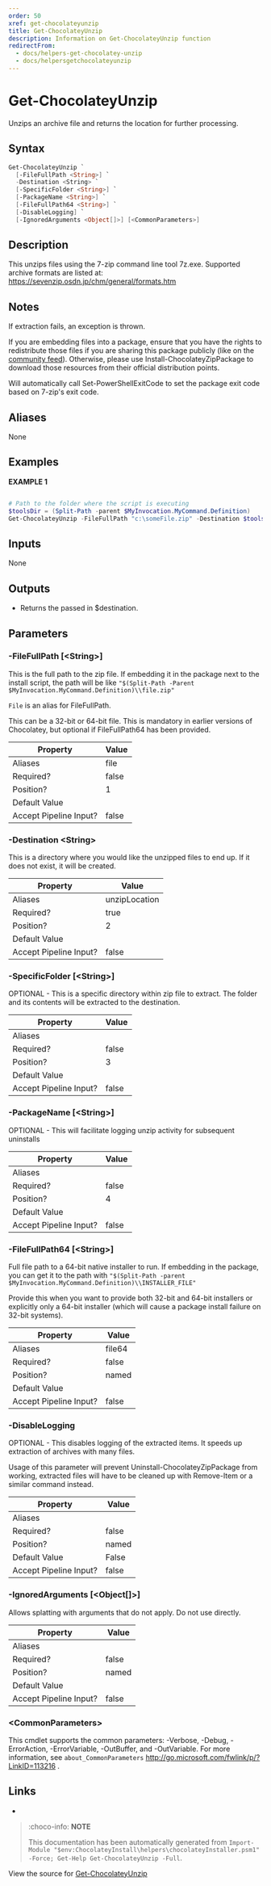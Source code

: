 ---
order: 50
xref: get-chocolateyunzip
title: Get-ChocolateyUnzip
description: Information on Get-ChocolateyUnzip function
redirectFrom:
  - docs/helpers-get-chocolatey-unzip
  - docs/helpersgetchocolateyunzip
---

# Get-ChocolateyUnzip

<!-- This documentation is automatically generated from https://github.com/chocolatey/choco/blob/master/src/chocolatey.resources/helpers/functions/Get-ChocolateyUnzip.ps1 using https://github.com/chocolatey/choco/blob/master/GenerateDocs.ps1. Contributions are welcome at the original location(s). -->

Unzips an archive file and returns the location for further processing.

## Syntax

~~~powershell
Get-ChocolateyUnzip `
  [-FileFullPath <String>] `
  -Destination <String> `
  [-SpecificFolder <String>] `
  [-PackageName <String>] `
  [-FileFullPath64 <String>] `
  [-DisableLogging] `
  [-IgnoredArguments <Object[]>] [<CommonParameters>]
~~~

## Description

This unzips files using the 7-zip command line tool 7z.exe.
Supported archive formats are listed at:
https://sevenzip.osdn.jp/chm/general/formats.htm

## Notes

If extraction fails, an exception is thrown.

If you are embedding files into a package, ensure that you have the
rights to redistribute those files if you are sharing this package
publicly (like on the [community feed](https://community.chocolatey.org/packages)). Otherwise, please use
Install-ChocolateyZipPackage to download those resources from their
official distribution points.

Will automatically call Set-PowerShellExitCode to set the package exit code
based on 7-zip's exit code.

## Aliases

None

## Examples

 **EXAMPLE 1**

~~~powershell

# Path to the folder where the script is executing
$toolsDir = (Split-Path -parent $MyInvocation.MyCommand.Definition)
Get-ChocolateyUnzip -FileFullPath "c:\someFile.zip" -Destination $toolsDir
~~~ 

## Inputs

None

## Outputs


 * Returns the passed in $destination.


## Parameters

###  -FileFullPath [&lt;String&gt;]
This is the full path to the zip file. If embedding it in the package
next to the install script, the path will be like
`"$(Split-Path -Parent $MyInvocation.MyCommand.Definition)\\file.zip"`

`File` is an alias for FileFullPath.

This can be a 32-bit or 64-bit file. This is mandatory in earlier versions
of Chocolatey, but optional if FileFullPath64 has been provided.

Property               | Value
---------------------- | -----
Aliases                | file
Required?              | false
Position?              | 1
Default Value          | 
Accept Pipeline Input? | false
 
###  -Destination &lt;String&gt;
This is a directory where you would like the unzipped files to end up.
If it does not exist, it will be created.

Property               | Value
---------------------- | -------------
Aliases                | unzipLocation
Required?              | true
Position?              | 2
Default Value          | 
Accept Pipeline Input? | false
 
###  -SpecificFolder [&lt;String&gt;]
OPTIONAL - This is a specific directory within zip file to extract. The
folder and its contents will be extracted to the destination.

Property               | Value
---------------------- | -----
Aliases                | 
Required?              | false
Position?              | 3
Default Value          | 
Accept Pipeline Input? | false
 
###  -PackageName [&lt;String&gt;]
OPTIONAL - This will facilitate logging unzip activity for subsequent
uninstalls

Property               | Value
---------------------- | -----
Aliases                | 
Required?              | false
Position?              | 4
Default Value          | 
Accept Pipeline Input? | false
 
###  -FileFullPath64 [&lt;String&gt;]
Full file path to a 64-bit native installer to run.
If embedding in the package, you can get it to the path with
`"$(Split-Path -parent $MyInvocation.MyCommand.Definition)\\INSTALLER_FILE"`

Provide this when you want to provide both 32-bit and 64-bit
installers or explicitly only a 64-bit installer (which will cause a package
install failure on 32-bit systems).

Property               | Value
---------------------- | ------
Aliases                | file64
Required?              | false
Position?              | named
Default Value          | 
Accept Pipeline Input? | false
 
###  -DisableLogging
OPTIONAL - This disables logging of the extracted items. It speeds up
extraction of archives with many files. 

Usage of this parameter will prevent Uninstall-ChocolateyZipPackage
from working, extracted files will have to be cleaned up with
Remove-Item or a similar command instead.

Property               | Value
---------------------- | -----
Aliases                | 
Required?              | false
Position?              | named
Default Value          | False
Accept Pipeline Input? | false
 
###  -IgnoredArguments [&lt;Object[]&gt;]
Allows splatting with arguments that do not apply. Do not use directly.

Property               | Value
---------------------- | -----
Aliases                | 
Required?              | false
Position?              | named
Default Value          | 
Accept Pipeline Input? | false
 
### &lt;CommonParameters&gt;

This cmdlet supports the common parameters: -Verbose, -Debug, -ErrorAction, -ErrorVariable, -OutBuffer, and -OutVariable. For more information, see `about_CommonParameters` http://go.microsoft.com/fwlink/p/?LinkID=113216 .


## Links

 * <Xref title="Install-ChocolateyZipPackage" value="install-chocolateyzippackage" />


<Xref title="Function Reference" value="powershell-reference" />

> :choco-info: **NOTE**
>
> This documentation has been automatically generated from `Import-Module "$env:ChocolateyInstall\helpers\chocolateyInstaller.psm1" -Force; Get-Help Get-ChocolateyUnzip -Full`.

View the source for [Get-ChocolateyUnzip](https://github.com/chocolatey/choco/blob/master/src/chocolatey.resources/helpers/functions/Get-ChocolateyUnzip.ps1)
